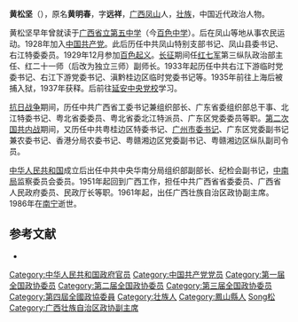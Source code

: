 '''黄松坚'''（{{bd|1902年|4月9日|1986年|11月20日|catIdx=Huang黄}}），原名'''黄明春'''，字'''远祥'''，[[广西|广西]][[凤山县|凤山]]人，[[壮族|壮族]]，中国近代政治人物。

黄松坚早年曾就读于[[广西省立第五中学|广西省立第五中学]]（今[[百色中学|百色中学]]）。后在凤山等地从事农民运动。1928年加入[[中国共产党|中国共产党]]。此后历任中共凤山特别支部书记、凤山县委书记、右江特委委员。1929年12月参加[[百色起义|百色起义]]。[[长征|长征]]期间任[[红七军|红七军]]第三纵队政治部主任、红二十一师（后改为独立三师）副师长。1933年起历任中共右江下游临时党委书记、右江下游党委书记、滇黔桂边区临时党委书记等。1935年前往上海后被捕入狱，1937年获释。后前往[[延安|延安]][[中央党校|中央党校]]学习。

[[抗日战争|抗日战争]]期间，历任中共广西省工委书记兼组织部长、广东省委组织部总干事、北江特委书记、粤北省委委员、粤北省委北江特派员、广东区党委委员等职。[[第二次国共内战|第二次国共内战]]期间，又历任中共粤桂边区特委书记、[[广州市委书记|广州市委书记]]、广东区党委副书记兼农委书记、香港分局农委书记、粤赣湘边区党委副书记、粤赣湘边区纵队副司令员。

[[中华人民共和国|中华人民共和国]]成立后出任中共中央华南分局组织部副部长、纪检会副书记，[[中南局|中南局]]监察委员会委员。1951年起回到广西工作，担任中共广西省省委委员、广西省人民政府委员、民政厅长等职。1961年起，出任广西壮族自治区政协副主席。1986年在[[南宁|南宁]]逝世。

== 参考文献 ==
{{ReflistH}}
* {{cite book|title=《百色起义人物志》|chapter=黄松坚(1902~1986)|publisher=广西人民出版社|year=1999}}
{{ReflistF}}


{{中华苏维埃共和国省级行政长官}}
{{DEFAULTSORT:Huang黄}}
[[Category:中华人民共和国政府官员|Category:中华人民共和国政府官员]]
[[Category:中国共产党党员|Category:中国共产党党员]]
[[Category:第一届全国政协委员|Category:第一届全国政协委员]]
[[Category:第二届全国政协委员|Category:第二届全国政协委员]]
[[Category:第三届全国政协委员|Category:第三届全国政协委员]]
[[Category:第四屆全國政協委員|Category:第四屆全國政協委員]]
[[Category:壮族人|Category:壮族人]]
[[Category:鳳山縣人|Category:鳳山縣人]]
[[Category:黄姓|Song松]]
[[Category:广西壮族自治区政协副主席|Category:广西壮族自治区政协副主席]]
